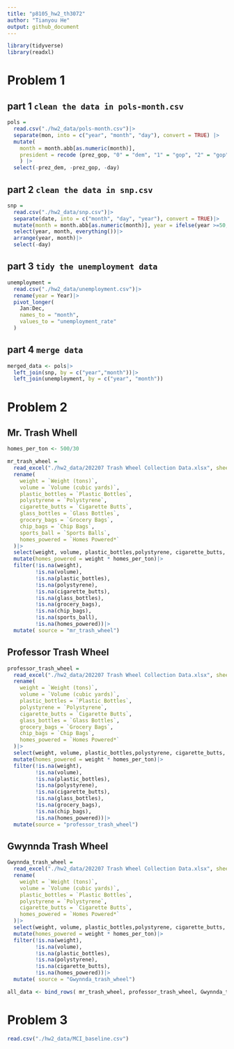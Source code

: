 ```yaml
---
title: "p8105_hw2_th3072"
author: "Tianyou He"
output: github_document
---
```


```r
library(tidyverse)
library(readxl)
```

# Problem 1
## part 1 `clean the data in pols-month.csv`
```r
pols = 
  read.csv("./hw2_data/pols-month.csv")|>
  separate(mon, into = c("year", "month", "day"), convert = TRUE) |> 
  mutate(
    month = month.abb[as.numeric(month)], 
    president = recode (prez_gop, "0" = "dem", "1" = "gop", "2" = "gop")
    ) |>
  select(-prez_dem, -prez_gop, -day) 
```

## part 2 `clean the data in snp.csv`
```r

snp =
  read.csv("./hw2_data/snp.csv")|>
  separate(date, into = c("month", "day", "year"), convert = TRUE)|>
  mutate(month = month.abb[as.numeric(month)], year = ifelse(year >=50, 1900+year, 2000+year))|>
  select(year, month, everything())|>
  arrange(year, month)|>
  select(-day)
```

## part 3 `tidy the unemployment data`
```r
unemployment = 
  read.csv("./hw2_data/unemployment.csv")|>
  rename(year = Year)|>
  pivot_longer(
    Jan:Dec,
    names_to = "month",
    values_to = "unemployment_rate"
  )
```

## part 4 `merge data`
```r
merged_data <- pols|> 
  left_join(snp, by = c("year","month"))|>
  left_join(unemployment, by = c("year", "month"))
```

# Problem 2

## Mr. Trash Whell
```r
homes_per_ton <- 500/30
```

```r
mr_trash_wheel = 
  read_excel("./hw2_data/202207 Trash Wheel Collection Data.xlsx", sheet = "Mr. Trash Wheel")|>
  rename(
    weight = `Weight (tons)`,
    volume = `Volume (cubic yards)`,
    plastic_bottles = `Plastic Bottles`,
    polystyrene = `Polystyrene`,
    cigarette_butts = `Cigarette Butts`,
    glass_bottles = `Glass Bottles`,
    grocery_bags = `Grocery Bags`,
    chip_bags = `Chip Bags`,
    sports_ball = `Sports Balls`,
    homes_powered = `Homes Powered*`
  )|>
  select(weight, volume, plastic_bottles,polystyrene, cigarette_butts, glass_bottles, grocery_bags, chip_bags, sports_ball, homes_powered)|>
  mutate(homes_powered = weight * homes_per_ton)|>
  filter(!is.na(weight),
         !is.na(volume),
         !is.na(plastic_bottles),
         !is.na(polystyrene),
         !is.na(cigarette_butts),
         !is.na(glass_bottles),
         !is.na(grocery_bags),
         !is.na(chip_bags),
         !is.na(sports_ball),
         !is.na(homes_powered))|>
  mutate( source = "mr_trash_wheel")
```

## Professor Trash Wheel
```r
professor_trash_wheel = 
  read_excel("./hw2_data/202207 Trash Wheel Collection Data.xlsx", sheet = "Professor Trash Wheel")|>
  rename(
    weight = `Weight (tons)`,
    volume = `Volume (cubic yards)`,
    plastic_bottles = `Plastic Bottles`,
    polystyrene = `Polystyrene`,
    cigarette_butts = `Cigarette Butts`,
    glass_bottles = `Glass Bottles`,
    grocery_bags = `Grocery Bags`,
    chip_bags = `Chip Bags`,
    homes_powered = `Homes Powered*`
  )|>
  select(weight, volume, plastic_bottles,polystyrene, cigarette_butts, glass_bottles, grocery_bags, chip_bags, homes_powered)|>
  mutate(homes_powered = weight * homes_per_ton)|>
  filter(!is.na(weight),
         !is.na(volume),
         !is.na(plastic_bottles),
         !is.na(polystyrene),
         !is.na(cigarette_butts),
         !is.na(glass_bottles),
         !is.na(grocery_bags),
         !is.na(chip_bags),
         !is.na(homes_powered))|> 
  mutate(source = "professor_trash_wheel")
```

## Gwynnda Trash Wheel
```r
Gwynnda_trash_wheel = 
  read_excel("./hw2_data/202207 Trash Wheel Collection Data.xlsx", sheet = "Gwynnda Trash Wheel")|>
  rename(
    weight = `Weight (tons)`,
    volume = `Volume (cubic yards)`,
    plastic_bottles = `Plastic Bottles`,
    polystyrene = `Polystyrene`,
    cigarette_butts = `Cigarette Butts`,
    homes_powered = `Homes Powered*`
  )|>
  select(weight, volume, plastic_bottles,polystyrene, cigarette_butts, homes_powered)|>
  mutate(homes_powered = weight * homes_per_ton)|>
  filter(!is.na(weight),
         !is.na(volume),
         !is.na(plastic_bottles),
         !is.na(polystyrene),
         !is.na(cigarette_butts),
         !is.na(homes_powered))|>
  mutate( source = "Gwynnda_trash_wheel")
```

```r
all_data <- bind_rows( mr_trash_wheel, professor_trash_wheel, Gwynnda_trash_wheel)
```

# Problem 3

```r
read.csv("./hw2_data/MCI_baseline.csv")

```


